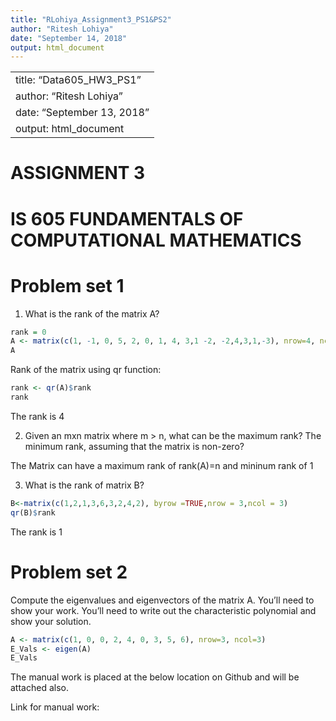 ```yaml
---
title: "RLohiya_Assignment3_PS1&PS2"
author: "Ritesh Lohiya"
date: "September 14, 2018"
output: html_document
---
```


---
title: "Data605_HW3_PS1"
author: "Ritesh Lohiya"
date: "September 13, 2018"
output: html_document
---

#                             ASSIGNMENT 3

#           IS 605 FUNDAMENTALS OF COMPUTATIONAL MATHEMATICS

#                            Problem set 1

1. What is the rank of the matrix A?

```r
rank = 0
A <- matrix(c(1, -1, 0, 5, 2, 0, 1, 4, 3,1 -2, -2,4,3,1,-3), nrow=4, ncol=4) 
A
```

Rank of the matrix using qr function:

```r
rank <- qr(A)$rank
rank
```

The rank is 4

2. Given an mxn matrix where m > n, what can be the maximum rank? The minimum rank, assuming that the matrix is non-zero?

The Matrix can have a maximum rank of rank(A)=n and mininum rank of 1

3. What is the rank of matrix B?

```r
B<-matrix(c(1,2,1,3,6,3,2,4,2), byrow =TRUE,nrow = 3,ncol = 3)
qr(B)$rank
```

The rank is 1

#                            Problem set 2

Compute the eigenvalues and eigenvectors of the matrix A. You'll need to show your work. You'll need to write out the characteristic polynomial and show your solution.

```r
A <- matrix(c(1, 0, 0, 2, 4, 0, 3, 5, 6), nrow=3, ncol=3)
E_Vals <- eigen(A)
E_Vals
```

The manual work is placed at the below location on Github and will be attached also.

Link for manual work: 

